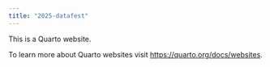 ```yaml
---
title: "2025-datafest"
---
```


This is a Quarto website.

To learn more about Quarto websites visit <https://quarto.org/docs/websites>.

